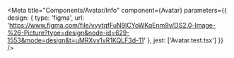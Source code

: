 
<Meta
  title="Components/Avatar/Info"
  component={Avatar}
  parameters={{
    design: {
      type: 'figma',
      url: 'https://www.figma.com/file/vyvtqfFuN9lCYoWKqEnm9v/DS2.0-Image-%26-Picture?type=design&node-id=629-1553&mode=design&t=uMRXvv1vR1KQLF3d-11'
    },
    jest: ['Avatar.test.tsx']
  }}
/>

<Story of={DecoratorDefault} />

<Unstyled>
  <Stories />
</Unstyled>
